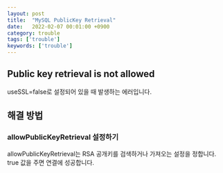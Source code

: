 ```yaml
---
layout: post
title:  "MySQL PublicKey Retrieval"
date:   2022-02-07 00:01:00 +0900
category: trouble
tags: ['trouble']
keywords: ['trouble']
---
```


## Public key retrieval is not allowed
useSSL=false로 설정되어 있을 때 발생하는 에러입니다.

## 해결 방법

### allowPublicKeyRetrieval 설정하기
allowPublicKeyRetrieval는 RSA 공개키를 검색하거나 가져오는 설정을 정합니다.
true 값을 주면 연결에 성공합니다.  
